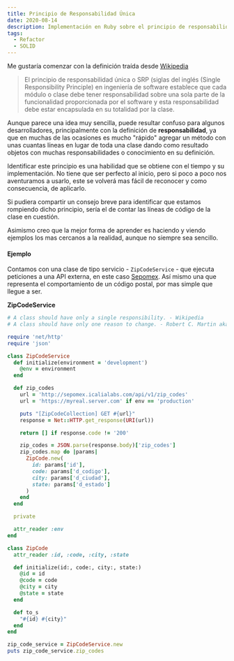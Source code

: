 ```yaml
---
title: Principio de Responsabilidad Única
date: 2020-08-14
description: Implementación en Ruby sobre el principio de responsabilidad única
tags:
  - Refactor
  - SOLID
---
```


Me gustaría comenzar con la definición traída desde [Wikipedia](https://es.wikipedia.org/wiki/Principio_de_responsabilidad_%C3%BAnica)

> El principio de responsabilidad única o SRP (siglas del inglés (Single Responsibility Principle) en ingeniería de software establece que cada módulo o clase debe tener responsabilidad sobre una sola parte de la funcionalidad proporcionada por el software y esta responsabilidad debe estar encapsulada en su totalidad por la clase.

Aunque parece una idea muy sencilla, puede resultar confuso para algunos desarrolladores, principalmente con la definición de **responsabilidad**, ya que en muchas de las ocasiones
es mucho "rápido" agregar un método con unas cuantas líneas en lugar de toda una clase dando como resultado objetos con muchas responsabilidades o conocimiento en su definición.

Identificar este principio es una habilidad que se obtiene con el tiempo y su implementación. No tiene que ser perfecto al inicio, pero si poco a poco nos aventuramos
a usarlo, este se volverá mas fácil de reconocer y como consecuencia, de aplicarlo.

Si pudiera compartir un consejo breve para identificar que estamos rompiendo dicho principio, sería el de contar las líneas de código de la clase en cuestión.

Asimismo creo que la mejor forma de aprender es haciendo y viendo ejemplos los mas cercanos a la realidad, aunque no siempre sea sencillo.

#### Ejemplo

Contamos con una clase de tipo servicio - `ZipCodeService` - que ejecuta peticiones a una API externa, en este caso [Sepomex](http://sepomex.icalialabs.com/api/v1/zip_codes). Así mismo
una que representa el comportamiento de un código postal, por mas simple que llegue a ser.

**ZipCodeService**

```ruby
# A class should have only a single responsibility. - Wikipedia
# A class should have only one reason to change. - Robert C. Martin aka Uncle Bob

require 'net/http'
require 'json'

class ZipCodeService
  def initialize(environment = 'development')
    @env = environment
  end

  def zip_codes
    url = 'http://sepomex.icalialabs.com/api/v1/zip_codes'
    url = 'https://myreal.server.com' if env == 'production'

    puts "[ZipCodeCollection] GET #{url}"
    response = Net::HTTP.get_response(URI(url))

    return [] if response.code != '200'

    zip_codes = JSON.parse(response.body)['zip_codes']
    zip_codes.map do |params|
      ZipCode.new(
        id: params['id'],
        code: params['d_codigo'],
        city: params['d_ciudad'],
        state: params['d_estado']
      )
    end
  end

  private

  attr_reader :env
end
```

```ruby
class ZipCode
  attr_reader :id, :code, :city, :state

  def initialize(id:, code:, city:, state:)
    @id = id
    @code = code 
    @city = city
    @state = state
  end

  def to_s
    "#{id} #{city}"
  end
end

zip_code_service = ZipCodeService.new
puts zip_code_service.zip_codes
```
